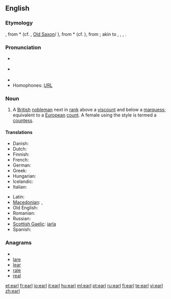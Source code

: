 ==English==
{{wikipedia}} {{also|Earl}}

===Etymology===
{{etyl|ang}} {{term|eorl|lang=ang}}, from {{proto|Germanic}} *{{term|erlaz}} (cf. {{etyl|non|-}} {{term|jarl|lang=non}}, [[Old Saxon]]/{{etyl|goh|-}} {{term|erl|lang=goh}}), from *{{term|erōn}} (cf. {{etyl|non|-}} {{term|jara|lang=non||fight, battle}}), from {{proto|Indo-European}}; akin to {{etyl|la|-}} {{term|orior||to rise, get up}}, {{etyl|grc|-}} {{term|tr=órnēmi|||to urge, incite}}, {{etyl|sa|-}} {{term|ṛṇóti||to arise, reach, move, attack}}, {{etyl|ae|-}} {{term|ərənaoiti||to move}}.

===Pronunciation===
* {{a|UK}} {{IPA|/ɜ:l/}}
* {{a|US}} {{IPA|/ɝl/}}
* {{rhymes|ɜː(r)l}}
* Homophones: [[URL]]

===Noun===
{{en-noun}}

# A [[British]] [[nobleman]] next in [[rank]] above a [[viscount]] and below a [[marquess]]; equivalent to a [[European]] [[count]]. A female using the style is termed a [[countess]].

====Translations====
{{trans-top|a British nobleman}}
* Danish: {{t-|da|greve|m}}
* Dutch: {{t+|nl|graaf|m}}
* Finnish: {{t+|fi|jaarli}}
* French: {{t+|fr|comte}}
* German: {{t+|de|Graf}}
* Greek: {{t|el|κόμης|m|sc=Grek}}
* Hungarian: {{t+|hu|gróf}}
* Icelandic: {{t-|is|jarl|m}}
* Italian: {{t+|it|conte|m}}
{{trans-mid}}
* Latin: {{t-|la|comes|m}}
* [[Macedonian]]: {{t|mk|ерл|m|tr=erl}}, {{t-|mk|гроф|m|tr=grof}}
* Old English: {{t-|ang|eorl|m|xs=Old English}}
* Romanian: {{t-|ro|conte|m}}
* Russian: {{t+|ru|граф|m|tr=graf}}
* [[Scottish Gaelic]]: [[iarla]] {{m}}
* Spanish: {{t+|es|conde|m}}
{{trans-bottom}}

===Anagrams===
* {{alphagram|aelr}}
* [[lare#English|lare]]
* [[lear#English|lear]]
* [[rale#English|rale]]
* [[real#English|real]]


[[et:earl]]
[[fr:earl]]
[[io:earl]]
[[it:earl]]
[[hu:earl]]
[[ml:earl]]
[[pt:earl]]
[[ru:earl]]
[[fi:earl]]
[[te:earl]]
[[vi:earl]]
[[zh:earl]]